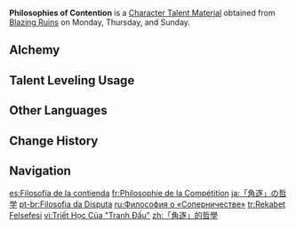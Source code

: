 {{Item Infobox
|id          = 104349
|image       = Item Philosophies of Contention.png
|type        = Character Talent Materials
|group2      = Talent Books
|invCategory = Character Development Items
|group       = Contention Books
|quality     = 4
|description = Contention is the principle by which all is weighed in the [[Nation of Pyro]].<br>Its purpose is to make yourself stronger. After the outcome of a competition has been decided, the victor gains the confidence to be sure of their direction, while the loser gains insights on how they must become stronger. Beyond winning or losing, this is the true meaning of contention.
|day1        = Monday
|day2        = Thursday
|day3        = Sunday
|source1     = Blazing Ruins
|source2     = [[Crafting]]
}}
'''Philosophies of Contention''' is a [[Character Talent Material]] obtained from [[Blazing Ruins]] on Monday, Thursday, and Sunday.

==Alchemy==
{{Recipe
|type = Crafting
|Guide to Contention = 3
|Mora = 550
|sort = Guide to Contention;Mora
}}

==Talent Leveling Usage==
{{Talent Leveling Usage}}

==Other Languages==
{{Other Languages
|en       = Philosophies of Contention
|zhs      = 「角逐」的哲学
|zhs_rm   = 
|zht      = 「角逐」的哲學
|zht_rm   = 
|zh_tl    = 
|ja       = 「角逐」の哲学
|ja_rm    = "Kakuchiku" no Tetsugaku
|ja_tl    = Philosophy of "Rivalry"
|ko       = 「각축」의 철학
|ko_tl    = 
|es       = Filosofía de la contienda
|es_tl    = Philosophy of Contention
|fr       = Philosophie de la Compétition
|fr_tl    = Philosophy of Competition
|ru       = Философия о «Соперничестве»
|ru_tl    = Philosophy of "Competition"
|th       = Philosophies of Contention
|vi       = Triết Học Của "Tranh Đấu"
|vi_tl    = Philosophy of "Competition"
|de       = Philosophie des „Wettstreits“
|de_tl    = Philosophy of "Competition"
|id       = Philosophies of Contention
|pt       = Filosofia da Disputa
|pt_tl    = 
|tr       = Rekabet Felsefesi
|tr_tl    = 
|it       = Filosofie della disputa
|it_tl    = 
}}

==Change History==
{{Change History|5.0}}

==Navigation==
{{Development Item Navbox|Character Talent Materials}}

[[es:Filosofía de la contienda]]
[[fr:Philosophie de la Compétition]]
[[ja:「角逐」の哲学]]
[[pt-br:Filosofia da Disputa]]
[[ru:Философия о «Соперничестве»]]
[[tr:Rekabet Felsefesi]]
[[vi:Triết Học Của "Tranh Đấu"]]
[[zh:「角逐」的哲學]]